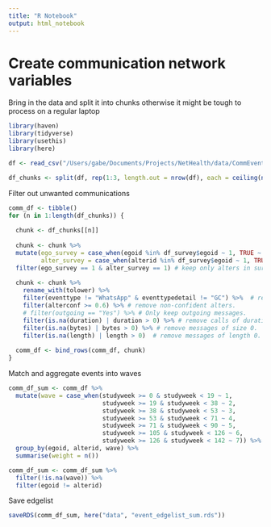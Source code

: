 ```yaml
---
title: "R Notebook"
output: html_notebook
---
```


# Create communication network variables

Bring in the data and split it into chunks otherwise it might be tough to process on a regular laptop

```r
library(haven)
library(tidyverse)
library(usethis) 
library(here)
```

```r
df <- read_csv("/Users/gabe/Documents/Projects/NetHealth/data/CommEvents(2-28-20).csv")

df_chunks <- split(df, rep(1:3, length.out = nrow(df), each = ceiling(nrow(df)/3))) # Split dataset into 3 otherwise it won't run
```

Filter out unwanted communications

```r
comm_df <- tibble()
for (n in 1:length(df_chunks)) {
  
  chunk <- df_chunks[[n]]
  
  chunk <- chunk %>% 
  mutate(ego_survey = case_when(egoid %in% df_survey$egoid ~ 1, TRUE ~ 0),
         alter_survey = case_when(alterid %in% df_survey$egoid ~ 1, TRUE ~ 0)) %>% 
  filter(ego_survey == 1 & alter_survey == 1) # keep only alters in survey
  
  chunk <- chunk %>% 
    rename_with(tolower) %>% 
    filter(eventtype != "WhatsApp" & eventtypedetail != "GC") %>%  # remove whatsapp group chats.
    filter(alterconf >= 0.6) %>% # remove non-confident alters.
    # filter(outgoing == "Yes") %>% # Only keep outgoing messages.
    filter(is.na(duration) | duration > 0) %>% # remove calls of duration 0.
    filter(is.na(bytes) | bytes > 0) %>% # remove messages of size 0.
    filter(is.na(length) | length > 0)  # remove messages of length 0.
  
  comm_df <- bind_rows(comm_df, chunk)
}
```

Match and aggregate events into waves

```r
comm_df_sum <- comm_df %>% 
  mutate(wave = case_when(studyweek >= 0 & studyweek < 19 ~ 1,
                          studyweek >= 19 & studyweek < 38 ~ 2,
                          studyweek >= 38 & studyweek < 53 ~ 3,
                          studyweek >= 53 & studyweek < 71 ~ 4,
                          studyweek >= 71 & studyweek < 90 ~ 5,
                          studyweek >= 105 & studyweek < 126 ~ 6,
                          studyweek >= 126 & studyweek < 142 ~ 7)) %>% 
  group_by(egoid, alterid, wave) %>% 
  summarise(weight = n())

comm_df_sum <- comm_df_sum %>% 
  filter(!is.na(wave)) %>% 
  filter(egoid != alterid)
```

Save edgelist

```r
saveRDS(comm_df_sum, here("data", "event_edgelist_sum.rds"))
```

